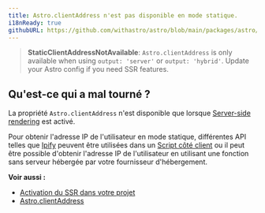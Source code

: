 ```yaml
---
title: Astro.clientAddress n'est pas disponible en mode statique.
i18nReady: true
githubURL: https://github.com/withastro/astro/blob/main/packages/astro/src/core/errors/errors-data.ts
---
```


> **StaticClientAddressNotAvailable**: `Astro.clientAddress` is only available when using `output: 'server'` or `output: 'hybrid'`. Update your Astro config if you need SSR features.

## Qu'est-ce qui a mal tourné ?
La propriété `Astro.clientAddress` n'est disponible que lorsque [Server-side rendering](/fr/guides/on-demand-rendering/) est activé.

Pour obtenir l'adresse IP de l'utilisateur en mode statique, différentes API telles que [Ipify](https://www.ipify.org/) peuvent être utilisées dans un [Script côté client](/fr/guides/client-side-scripts/) ou il peut être possible d'obtenir l'adresse IP de l'utilisateur en utilisant une fonction sans serveur hébergée par votre fournisseur d'hébergement.

**Voir aussi :**
-  [Activation du SSR dans votre projet](/fr/guides/on-demand-rendering/)
-  [Astro.clientAddress](/fr/reference/api-reference/#astroclientaddress)
